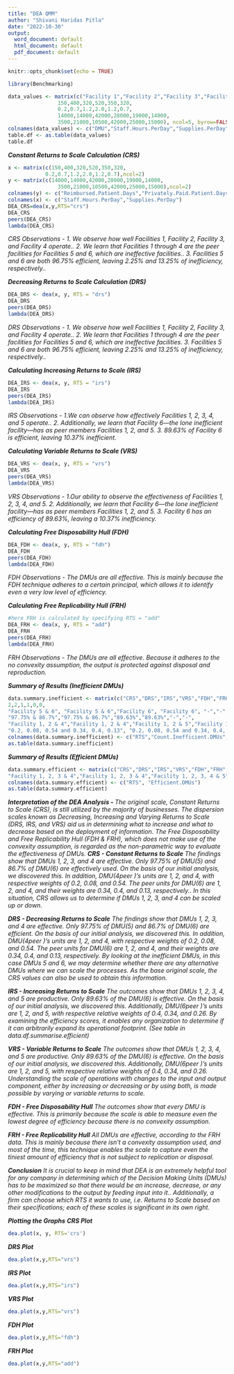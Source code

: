 ---
title: "DEA QMM"
author: "Shivani Haridas Pitla"
date: "2022-10-30"
output:
  word_document: default
  html_document: default
  pdf_document: default
---

```{r setup, include=FALSE}
knitr::opts_chunk$set(echo = TRUE)
```

```{r}
library(Benchmarking)
```

```{r}
data_values <- matrix(c("Facility 1","Facility 2","Facility 3","Facility 4","Facility 5", "Facility 6",
                150,400,320,520,350,320,
                0.2,0.7,1.2,2.0,1.2,0.7,
                14000,14000,42000,28000,19000,14000,
                3500,21000,10500,42000,25000,15000), ncol=5, byrow=FALSE)
colnames(data_values) <- c("DMU","Staff.Hours.PerDay","Supplies.PerDay","Reimbursed.Patient.Days","Privately.Paid.Patient.Days")
table.df <- as.table(data_values)
table.df
```

***Constant Returns to Scale Calculation (CRS)***
```{r}
x <- matrix(c(150,400,320,520,350,320,
            0.2,0.7,1.2,2.0,1.2,0.7),ncol=2)
y <- matrix(c(14000,14000,42000,28000,19000,14000,
                3500,21000,10500,42000,25000,15000),ncol=2)
colnames(y) <- c("Reimbursed.Patient.Days","Privately.Paid.Patient.Days")
colnames(x) <- c("Staff.Hours.PerDay","Supplies.PerDay")
DEA_CRS=dea(x,y,RTS="crs")
DEA_CRS
peers(DEA_CRS)
lambda(DEA_CRS)
```
*CRS Observations -* 
\newline
*1. We observe how well Facilities 1, Facility 2, Facility 3, and Facility 4 operate..*
\newline
*2. We learn that Facilities 1 through 4 are the peer facilities for Facilities 5 and 6, which are ineffective facilities..*
\newline
*3. Facilities 5 and 6 are both 96.75% efficient, leaving 2.25% and 13.25% of inefficiency, respectively..*
\newline

***Decreasing Returns to Scale Calculation (DRS)***
```{r}
DEA_DRS <- dea(x, y, RTS = "drs")
DEA_DRS
peers(DEA_DRS)
lambda(DEA_DRS)
```
*DRS Observations -* 
\newline
*1. We observe how well Facilities 1, Facility 2, Facility 3, and Facility 4 operate..*
\newline
*2. We learn that Facilities 1 through 4 are the peer facilities for Facilities 5 and 6, which are ineffective facilities.*
\newline
*3. Facilities 5 and 6 are both 96.75% efficient, leaving 2.25% and 13.25% of inefficiency, respectively..*
\newline


***Calculating Increasing Returns to Scale (IRS)***
```{r}
DEA_IRS <- dea(x, y, RTS = "irs")
DEA_IRS
peers(DEA_IRS)
lambda(DEA_IRS)
```
*IRS Observations -* 
\newline
*1.We can observe how effectively Facilities 1, 2, 3, 4, and 5 operate..*
\newline
*2. Additionally, we learn that Facility 6—the lone inefficient facility—has as peer members Facilities 1, 2, and 5.*
\newline
*3. 89.63% of Facility 6 is efficient, leaving 10.37% inefficient.*
\newline

***Calculating Variable Returns to Scale (VRS)***
```{r}
DEA_VRS <- dea(x, y, RTS = "vrs")
DEA_VRS
peers(DEA_VRS)
lambda(DEA_VRS)
```
*VRS Observations -* 
\newline
*1.Our ability to observe the effectiveness of Facilities 1, 2, 3, 4, and 5.*
\newline
*2. Additionally, we learn that Facility 6—the lone inefficient facility—has as peer members Facilities 1, 2, and 5.*
\newline
*3. Facility 6 has an efficiency of 89.63%, leaving a 10.37% inefficiency.*
\newline

***Calculating Free Disposability Hull (FDH)***
```{r}
DEA_FDH <- dea(x, y, RTS = "fdh")
DEA_FDH
peers(DEA_FDH)
lambda(DEA_FDH)
```
*FDH Observations -* 
\newline
*The DMUs are all effective. This is mainly because the FDH technique adheres to a certain principal, which allows it to identify even a very low level of efficiency.*
\newline

***Calculating Free Replicability Hull (FRH)***
```{r}
#here FRH is calculated by specifying RTS = "add"
DEA_FRH <- dea(x, y, RTS = "add")
DEA_FRH
peers(DEA_FRH)
lambda(DEA_FRH)
```
*FRH Observations -* 
\newline
*The DMUs are all effective. Because it adheres to the no convexity assumption, the output is protected against disposal and reproduction.*
\newline

***Summary of Results (Inefficient DMUs)***
```{r}
data.summary.inefficient <- matrix(c("CRS","DRS","IRS","VRS","FDH","FRH",
2,2,1,1,0,0,
"Facility 5 & 6", "Facility 5 & 6","Facility 6", "Facility 6", "-","-",
"97.75% & 86.7%","97.75% & 86.7%","89.63%","89.63%","-","-",
"Facility 1, 2 & 4","Facility 1, 2 & 4","Facility 1, 2 & 5","Facility 1, 2 & 5","-","-",
"0.2, 0.08, 0.54 and 0.34, 0.4, 0.13", "0.2, 0.08, 0.54 and 0.34, 0.4, 0.13", "0.4, 0.34 and 0.26", "0.4, 0.34 and 0.26", "-","-"),ncol=6,byrow=FALSE)
colnames(data.summary.inefficient) <- c("RTS","Count.Inefficient.DMUs","Name.DMUs","%Inefficiency","Peers","Lambda")
as.table(data.summary.inefficient)
```
***Summary of Results (Efficient DMUs)***
```{r}
data.summary.efficient <- matrix(c("CRS","DRS","IRS","VRS","FDH","FRH",
"Facility 1, 2, 3 & 4","Facility 1, 2, 3 & 4","Facility 1, 2, 3, 4 & 5", "Facility 1, 2, 3, 4 & 5", "All DMUs", "All DMUs"), ncol = 2, byrow=FALSE)
colnames(data.summary.efficient) <- c("RTS", "Efficient.DMUs")
as.table(data.summary.efficient)
```
***Interpretation of the DEA Analysis - ***
\newline
*The original scale, Constant Returns to Scale (CRS), is still utilized by the majority of businesses.*
\newline
*The dispersion scales known as Decreasing, Increasing and Varying Returns to Scale (DRS, IRS, and VRS) aid us in determining what to increase and what to decrease based on the deployment of information.*
\newline
*The Free Disposability and Free Replicability Hull (FDH & FRH), which does not make use of the convexity assumption, is regarded as the non-parametric way to evaluate the effectiveness of DMUs.*
\newline
***CRS - Constant Returns to Scale***
\newline
*The findings show that DMUs 1, 2, 3, and 4 are effective. Only 97.75% of DMU(5) and 86.7% of DMU(6) are effectively used. On the basis of our initial analysis, we discovered this. In addition, DMU(4peer )'s units are 1, 2, and 4, with respective weights of 0.2, 0.08, and 0.54. The peer units for DMU(6) are 1, 2, and 4, and their weights are 0.34, 0.4, and 0.13, respectively..*
\newline
*In this situation, CRS allows us to determine if DMUs 1, 2, 3, and 4 can be scaled up or down. *
\newline

***DRS - Decreasing Returns to Scale***
\newline
*The findings show that DMUs 1, 2, 3, and 4 are effective. Only 97.75% of DMU(5) and 86.7% of DMU(6) are efficient. On the basis of our initial analysis, we discovered this. In addition, DMU(4peer )'s units are 1, 2, and 4, with respective weights of 0.2, 0.08, and 0.54. The peer units for DMU(6) are 1, 2, and 4, and their weights are 0.34, 0.4, and 0.13, respectively.*
\newline
*By looking at the inefficient DMUs, in this case DMUs 5 and 6, we may determine whether there are any alternative DMUs where we can scale the processes. As the base original scale, the CRS values can also be used to obtain this information.*
\newline

***IRS - Increasing Returns to Scale***
\newline
*The outcomes show that DMUs 1, 2, 3, 4, and 5 are productive. Only 89.63% of the DMU(6) is effective. On the basis of our initial analysis, we discovered this. Additionally, DMU(6peer )'s units are 1, 2, and 5, with respective relative weights of 0.4, 0.34, and 0.26.*
\newline
*By examining the efficiency scores, it enables any organization to determine if it can arbitrarily expand its operational footprint. (See table in data.df.summarise.efficient)*
\newline

***VRS - Variable Returns to Scale***
\newline
*The outcomes show that DMUs 1, 2, 3, 4, and 5 are productive. Only 89.63% of the DMU(6) is effective. On the basis of our initial analysis, we discovered this. Additionally, DMU(6peer )'s units are 1, 2, and 5, with respective relative weights of 0.4, 0.34, and 0.26.*
\newline
*Understanding the scale of operations with changes to the input and output component, either by increasing or decreasing or by using both, is made possible by varying or variable returns to scale.*
\newline

***FDH - Free Disposability Hull***
\newline
*The outcomes show that every DMU is effective. This is primarily because the scale is able to measure even the lowest degree of efficiency because there is no convexity assumption.*
\newline

***FRH - Free Replicability Hull***
\newline
*All DMUs are effective, according to the FRH data. This is mainly because there isn't a convexity assumption used, and most of the time, this technique enables the scale to capture even the tiniest amount of efficiency that is not subject to replication or disposal.*


\newline

***Conclusion***
\newline
*It is crucial to keep in mind that DEA is an extremely helpful tool for any company in determining which of the Decision Making Units (DMUs) has to be maximized so that there would be an increase, decrease, or any other modifications to the output by feeding input into it..* 
*Additionally, a firm can choose which RTS it wants to use, i.e. Returns to Scale based on their specifications; each of these scales is significant in its own right.*
\newline

***Plotting the Graphs***
\newline
***CRS Plot***
```{r}
dea.plot(x, y, RTS='crs')
```

***DRS Plot***
```{r}
dea.plot(x,y,RTS="vrs") 
```

***IRS Plot***
```{r}
dea.plot(x,y,RTS="irs")
```

***VRS Plot***
```{r}
dea.plot(x,y,RTS="vrs")
```

***FDH Plot***
```{r}
dea.plot(x,y,RTS="fdh")
```

***FRH Plot***
```{r}
dea.plot(x,y,RTS="add")
```

